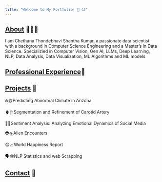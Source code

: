 ```yaml
---
title: "Welcome to My Portfolio! 👋 😊"
---
```


## [About](about.qmd) 🙋🏻‍♀️

I am Chethana Thondebhavi Shantha Kumar, a passionate data scientist with a background in Computer Science Engineering and a Master's in Data Science. Specializied in Computer Vision, Gen AI, LLMs, Deep Learning, NLP, Data Analysis, Data Visualization, ML Algorithms and ML models

## [Professional Experience](about.qmd#Experience)💼

## [Projects](projects.qmd) 🚀

❄️🌞Predicting Abnormal Climate in Arizona

🫀🩺Segmentation and Refinement of Carotid Artery

🤣🥺Sentiment Analysis: Analyzing Emotional Dynamics of Social Media

👽🛸Alien Encounters

😊️📈World Happiness Report

🗣️🕸️NLP Statistics and web Scrapping

## [Contact](contact.qmd) 📩

